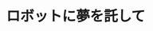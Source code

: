 ﻿---
title: "ロボットに夢を託して"
category: "その他"
vol: 40
interviewee: "小俣 透 "
url: ""
tags: ["構造","生物","設計","ロボット","製作"]
pdf: "40-2.pdf"
career: ""
preface: "生物のように多機能なロボットを目指し、それを実現する独自の構造を持つロボットの設計・製作、それに伴うセンサの研究等を行う。"
---
